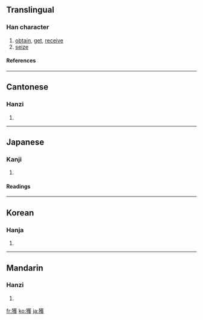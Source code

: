 {{see|获}}

==Translingual==
===Han character===
{{Han char|rn=94|rad=犬|as=14|sn=17|four=4424<sub>7</sub>|canj=大竹廿人水 (KHTOE)}}
# [[obtain]], [[get]], [[receive]]
# [[seize]]
====References====
{{Han ref|kx=0720.190|dkj=20758|dj=1132.060|hdz=21370.060|uh=7372|ud=29554|bh=C0F2|bd=49394}}

----
==Cantonese==
===Hanzi===
{{yue-hanzi|jyut=|y=wok6}}
# {{defn|Cantonese}}

----
==Japanese==
===Kanji===
{{ja-kanji|grade=c|rs=犬14}}
# {{defn|Japanese}} 
====Readings====
{{ja-readings|on=[[かく]] (kaku)|kun=[[える]] (eru)}}

----
==Korean==
===Hanja===
{{ko-hanja|hangeul=[[획]], [[확]]|eumhun=|rv=hoek, hwak|mr=hoek, hwak|y=hoyk, hwak}}
# {{defn|Korean}}

----
==Mandarin==
===Hanzi===
{{cmn-hanzi|sim=获|pin=[[huò]] ([[huo4]]), [[měng]] ([[meng3]])|wg=huo<sup>4</sup>, meng<sup>3</sup>}}
# {{defn|Mandarin}}

[[fr:獲]]
[[ko:獲]]
[[ja:獲]]